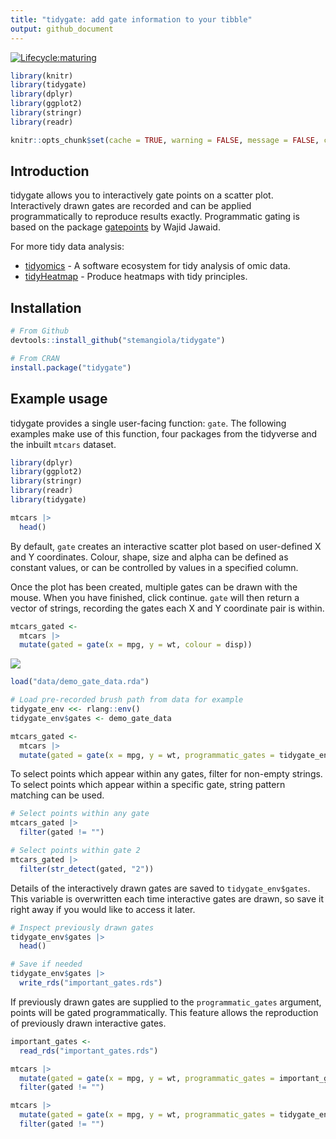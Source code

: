```yaml
---
title: "tidygate: add gate information to your tibble"
output: github_document
---
```


<!---
[![Build Status](https://travis-ci.org/stemangiola/tidygate.svg?branch=master)](https://travis-ci.org/stemangiola/tidygate) [![Coverage Status](https://coveralls.io/repos/github/stemangiola/tidygate/badge.svg?branch=master)](https://coveralls.io/github/stemangiola/tidygate?branch=master)
-->

<!-- badges: start -->
  [![Lifecycle:maturing](https://img.shields.io/badge/lifecycle-maturing-blue.svg)](https://lifecycle.r-lib.org/articles/stages.html)
<!-- badges: end -->

```r
library(knitr)
library(tidygate)
library(dplyr)
library(ggplot2)
library(stringr)
library(readr)

knitr::opts_chunk$set(cache = TRUE, warning = FALSE, message = FALSE, cache.lazy = FALSE)
```

## Introduction 

tidygate allows you to interactively gate points on a scatter plot. Interactively drawn gates are recorded and can be applied programmatically to reproduce results exactly. Programmatic gating is based on the package [gatepoints](https://github.com/wjawaid/gatepoints) by Wajid Jawaid. 

For more tidy data analysis:

- [tidyomics](https://github.com/tidyomics) - A software ecosystem for tidy analysis of omic data.
- [tidyHeatmap](https://github.com/stemangiola/tidyHeatmap) - Produce heatmaps with tidy principles.

## Installation

```r
# From Github
devtools::install_github("stemangiola/tidygate")

# From CRAN
install.package("tidygate")
```

## Example usage 

tidygate provides a single user-facing function: `gate`. The following examples make use of this function, four packages from the tidyverse and the inbuilt `mtcars` dataset. 

```r
library(dplyr)
library(ggplot2)
library(stringr)
library(readr)
library(tidygate)

mtcars |>
  head()
```

By default, `gate` creates an interactive scatter plot based on user-defined X and Y coordinates. Colour, shape, size and alpha can be defined as constant values, or can be controlled by values in a specified column. 

Once the plot has been created, multiple gates can be drawn with the mouse. When you have finished, click continue. `gate` will then return a vector of strings, recording the gates each X and Y coordinate pair is within.

```r
mtcars_gated <- 
  mtcars |>
  mutate(gated = gate(x = mpg, y = wt, colour = disp))
```

![](man/figures/demo_gate.gif)

```r
load("data/demo_gate_data.rda")

# Load pre-recorded brush path from data for example
tidygate_env <<- rlang::env()
tidygate_env$gates <- demo_gate_data

mtcars_gated <- 
  mtcars |>
  mutate(gated = gate(x = mpg, y = wt, programmatic_gates = tidygate_env$gates))
```

To select points which appear within any gates, filter for non-empty strings. To select points which appear within a specific gate, string pattern matching can be used.

```r
# Select points within any gate
mtcars_gated |> 
  filter(gated != "")

# Select points within gate 2
mtcars_gated |>
  filter(str_detect(gated, "2"))
```

Details of the interactively drawn gates are saved to `tidygate_env$gates`. This variable is overwritten each time interactive gates are drawn, so save it right away if you would like to access it later.  

```r
# Inspect previously drawn gates
tidygate_env$gates |>
  head()
```

```r
# Save if needed
tidygate_env$gates |>
  write_rds("important_gates.rds")
```

If previously drawn gates are supplied to the `programmatic_gates` argument, points will be gated programmatically. This feature allows the reproduction of previously drawn interactive gates.

```r
important_gates <-
  read_rds("important_gates.rds")

mtcars |>
  mutate(gated = gate(x = mpg, y = wt, programmatic_gates = important_gates)) |>
  filter(gated != "")
```

```r
mtcars |>
  mutate(gated = gate(x = mpg, y = wt, programmatic_gates = tidygate_env$gates)) |>
  filter(gated != "")
```
